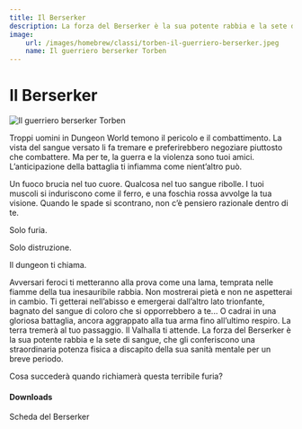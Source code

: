 ```yaml
---
title: Il Berserker
description: La forza del Berserker è la sua potente rabbia e la sete di sangue, che gli conferiscono una straordinaria potenza fisica a discapito della sua sanità mentale per un breve periodo. Cosa succederà quando richiamerà questa terribile furia?
image:
    url: /images/homebrew/classi/torben-il-guerriero-berserker.jpeg
    name: Il guerriero berserker Torben
---
```


# Il Berserker

![Il guerriero berserker Torben](/images/homebrew/classi/torben-il-guerriero-berserker.jpeg)


Troppi uomini in Dungeon World temono il pericolo e il combattimento. La vista del sangue versato li fa tremare e preferirebbero negoziare piuttosto che combattere. Ma per te, la guerra e la violenza sono tuoi amici. L’anticipazione della battaglia ti infiamma come nient’altro può.

Un fuoco brucia nel tuo cuore. Qualcosa nel tuo sangue ribolle. I tuoi muscoli si induriscono come il ferro, e una foschia rossa avvolge la tua visione. Quando le spade si scontrano, non c’è pensiero razionale dentro di te.

Solo furia.

Solo distruzione.

Il dungeon ti chiama.

Avversari feroci ti metteranno alla prova come una lama, temprata nelle fiamme della tua inesauribile rabbia. Non mostrerai pietà e non ne aspetterai in cambio. Ti getterai nell’abisso e emergerai dall’altro lato trionfante, bagnato del sangue di coloro che si opporrebbero a te...
O cadrai in una gloriosa battaglia, ancora aggrappato alla tua arma fino all’ultimo respiro.
La terra tremerà al tuo passaggio.
Il Valhalla ti attende.
La forza del Berserker è la sua potente rabbia e la sete di sangue, che gli conferiscono una straordinaria potenza fisica a discapito della sua sanità mentale per un breve periodo.

Cosa succederà quando richiamerà questa terribile furia?

#### Downloads

<DownloadLink href="https://KernelPanic92.github.io/dungeonworld-ita/classi/community/Peter%20Johansen/Lore%20and%20Lords%20Pack/berserker.pdf">Scheda del Berserker</DownloadLink>